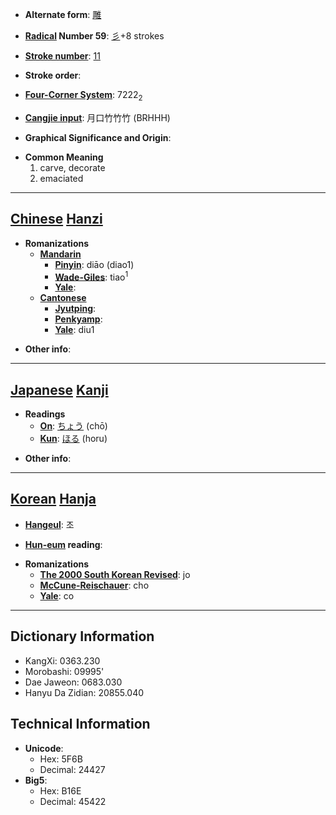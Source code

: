 * '''Alternate form''': [[雕]]

* '''[[Wiktionary:Chinese radical index| Radical]] Number 59''': [[Wiktionary:Chinese radical index 彡|彡]]+8 strokes

* '''[[Wiktionary:Chinese total strokes index|Stroke number]]''': [[Wiktionary:Chinese total strokes index 11|11]]

* '''Stroke order''': 

* '''[[Wiktionary:Chinese four corner index|Four-Corner System]]''': 7222<sub>2</sub>

* '''[[Wiktionary:Chinese Cangjie index|Cangjie input]]''': 月口竹竹竹 (BRHHH)

* '''Graphical Significance and Origin''': 

* '''Common Meaning'''
*#carve, decorate
*# emaciated


----

== [[Chinese]] [[Hanzi]] ==

* '''Romanizations'''
** '''[[Mandarin]]'''
*** '''[[Pinyin]]''': diāo (diao1)
*** '''[[Wade-Giles]]''': tiao<sup>1</sup>
*** '''[[Yale]]''': 
** '''[[Cantonese]]'''
*** '''[[Jyutping]]''':
*** '''[[Penkyamp]]''': 
*** '''[[Yale]]''': diu1

* '''Other info''': 

----

== [[Japanese]] [[Kanji]] ==

* '''Readings'''
** '''[[On]]''': [[ちょう]] (chō)
** '''[[Kun]]''': [[ほる]] (horu)

* '''Other info''':  

----

== [[Korean]] [[Hanja]] ==

* '''[[Hangeul]]''': 조

* '''[[Hun-eum]] reading''': 

* '''Romanizations'''
** '''[[The 2000 South Korean Revised Romanization|The 2000 South Korean Revised]]''': jo
** '''[[McCune-Reischauer]]''': cho
** '''[[Yale]]''': co

----

== Dictionary Information ==

* KangXi: 0363.230
* Morobashi: 09995'
* Dae Jaweon: 0683.030
* Hanyu Da Zidian: 20855.040

== Technical Information ==

* '''Unicode''':
** Hex: 5F6B
** Decimal: 24427
* '''Big5''':
** Hex: B16E
** Decimal: 45422